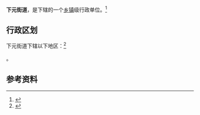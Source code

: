 {{中国乡级行政区|14/01/09/002/000}}

'''下元街道'''，是{{PRC admin/fullname|14/01/09/002/000|3}}下辖的一个[[乡镇|乡镇]]级行政单位。<ref>{{PRC admin/ref sgc|{{PRC admin/parent|14/01/09/002/000}}}}</ref>

== 行政区划 ==

下元街道下辖以下地区：<ref>{{PRC admin/ref sgc|14/01/09/002/000}}</ref>

{{PRC admin/children|14/01/09/002/000}}。

== 参考资料 ==

{{reflist}}

{{行政区划小作品}}
{{PRC admin/navcat|14/01/09/002/000}}